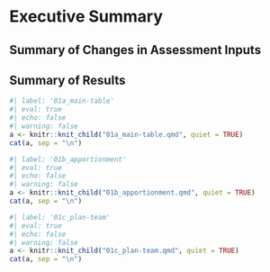# Executive Summary

## Summary of Changes in Assessment Inputs

<!---
List of changes (if any) in the input data, including estimated catches assumed for the current year and projected catches for current year + 1 and current year + 2.

List of changes (if any) in the assessment methodology. 
**This is one of the most important sections of the SAFE report**. 
Common mistakes in this section include: 1) listing something that *has not* changed, and 2) not listing something that *has* changed.
--->


## Summary of Results

<!---
List of changes (if any) in the input data, including estimated catches assumed for the current year and projected catches for current year + 1 and current year + 2.
List of changes (if any) in the assessment methodology. This is one of the most important sections of the SAFE report.  Common mistakes in this section include: 1) listing something that has not changed, and 2) not listing something that has changed.
--->

```r
#| label: '01a_main-table'
#| eval: true
#| echo: false
#| warning: false
a <- knitr::knit_child("01a_main-table.qmd", quiet = TRUE)
cat(a, sep = "\n")
```

<!---
Text table of area apportionments (if any) for the recommended one- and two-year ahead ABCs and OFLs, with a brief description of the apportionment methodology.
--->

```r
#| label: '01b_apportionment'
#| eval: true
#| echo: false
#| warning: false
a <- knitr::knit_child("01b_apportionment.qmd", quiet = TRUE)
cat(a, sep = "\n")
```

<!---
If so are so kind as to provide tables for the plan team, place them here
--->

```r
#| label: '01c_plan-team'
#| eval: true
#| echo: false
#| warning: false
a <- knitr::knit_child("01c_plan-team.qmd", quiet = TRUE)
cat(a, sep = "\n")
```
